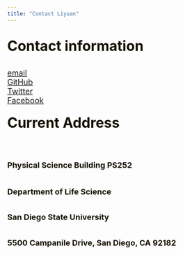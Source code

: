 ```yaml
---
title: "Contact Liyuan"
---
```

<br>
<left> <font color="#151100"> <font size=6x>**Contact information**
<br>

<left> <font size=4x>  <i class="fa fa-envelope-square" aria-hidden="true"></i> [email](mailto:lyhe2012@gmail.com)  
[<left> <font size=4x> <i class="fa fa-globe" aria-hidden="true"></i> GitHub](https://github.com/email-lhe/)  
[<left> <font size=4x> <i class="fa fa-twitter-square" aria-hidden="true"></i> Twitter](https://twitter.com/he_liyuan/)
<br>
[<left> <font size=4x> <i class="fa fa-Facebook-square" aria-hidden="true"></i> Facebook](https://www.facebook.com/ucasbusiniao)
<br>
<br>
</font> <font color="#151100"> <font size=6x>**Current Address**
<br>

## <left> <font size=4x> Physical Science Building PS252

## <left> <font size=4x> Department of Life Science

## <left> <font size=4x> San Diego State University

## <left> <font size=4x> 5500 Campanile Drive, San Diego, CA 92182

